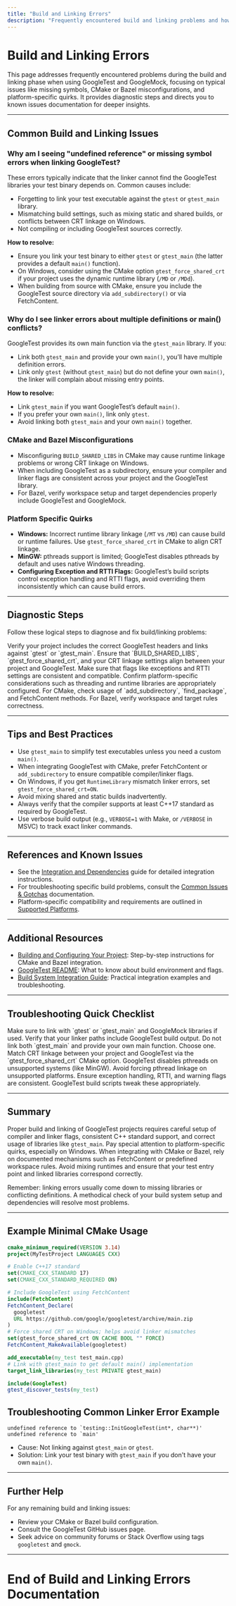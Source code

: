```yaml
---
title: "Build and Linking Errors"
description: "Frequently encountered build and linking problems and how to fix them: missing symbols, CMake/Bazel misconfigurations, and typical platform quirks. Offers diagnostic steps and references known-issues documentation."
---
```


# Build and Linking Errors

This page addresses frequently encountered problems during the build and linking phase when using GoogleTest and GoogleMock, focusing on typical issues like missing symbols, CMake or Bazel misconfigurations, and platform-specific quirks. It provides diagnostic steps and directs you to known issues documentation for deeper insights.

---

## Common Build and Linking Issues

### Why am I seeing "undefined reference" or missing symbol errors when linking GoogleTest?

These errors typically indicate that the linker cannot find the GoogleTest libraries your test binary depends on. Common causes include:

- Forgetting to link your test executable against the `gtest` or `gtest_main` library.
- Mismatching build settings, such as mixing static and shared builds, or conflicts between CRT linkage on Windows.
- Not compiling or including GoogleTest sources correctly.

**How to resolve:**

- Ensure you link your test binary to either `gtest` or `gtest_main` (the latter provides a default `main()` function).
- On Windows, consider using the CMake option `gtest_force_shared_crt` if your project uses the dynamic runtime library (`/MD` or `/MDd`).
- When building from source with CMake, ensure you include the GoogleTest source directory via `add_subdirectory()` or via FetchContent.

### Why do I see linker errors about multiple definitions or main() conflicts?

GoogleTest provides its own main function via the `gtest_main` library. If you:

- Link both `gtest_main` and provide your own `main()`, you’ll have multiple definition errors.
- Link only `gtest` (without `gtest_main`) but do not define your own `main()`, the linker will complain about missing entry points.

**How to resolve:**

- Link `gtest_main` if you want GoogleTest’s default `main()`.
- If you prefer your own `main()`, link only `gtest`.
- Avoid linking both `gtest_main` and your own `main()` together.

### CMake and Bazel Misconfigurations

- Misconfiguring `BUILD_SHARED_LIBS` in CMake may cause runtime linkage problems or wrong CRT linkage on Windows.
- When including GoogleTest as a subdirectory, ensure your compiler and linker flags are consistent across your project and the GoogleTest library.
- For Bazel, verify workspace setup and target dependencies properly include GoogleTest and GoogleMock.

### Platform Specific Quirks

- **Windows:** Incorrect runtime library linkage (`/MT` vs `/MD`) can cause build or runtime failures. Use `gtest_force_shared_crt` in CMake to align CRT linkage.
- **MinGW:** pthreads support is limited; GoogleTest disables pthreads by default and uses native Windows threading.
- **Configuring Exception and RTTI Flags:** GoogleTest’s build scripts control exception handling and RTTI flags, avoid overriding them inconsistently which can cause build errors.

---

## Diagnostic Steps

Follow these logical steps to diagnose and fix build/linking problems:

<Steps>
<Step title="Check Include and Linkage Settings">
Verify your project includes the correct GoogleTest headers and links against `gtest` or `gtest_main`.
</Step>
<Step title="Verify Build Options Consistency">
Ensure that `BUILD_SHARED_LIBS`, `gtest_force_shared_crt`, and your CRT linkage settings align between your project and GoogleTest.
</Step>
<Step title="Examine Compiler and Linker Flags">
Make sure that flags like exceptions and RTTI settings are consistent and compatible.
</Step>
<Step title="Validate Platform-Specific Settings">
Confirm platform-specific considerations such as threading and runtime libraries are appropriately configured.
</Step>
<Step title="Review Build System Integration">
For CMake, check usage of `add_subdirectory`, `find_package`, and FetchContent methods.
For Bazel, verify workspace and target rules correctness.
</Step>
</Steps>

---

## Tips and Best Practices

- Use `gtest_main` to simplify test executables unless you need a custom `main()`.
- When integrating GoogleTest with CMake, prefer FetchContent or `add_subdirectory` to ensure compatible compiler/linker flags.
- On Windows, if you get `RuntimeLibrary` mismatch linker errors, set `gtest_force_shared_crt=ON`.
- Avoid mixing shared and static builds inadvertently.
- Always verify that the compiler supports at least C++17 standard as required by GoogleTest.
- Use verbose build output (e.g., `VERBOSE=1` with Make, or `/VERBOSE` in MSVC) to track exact linker commands.

---

## References and Known Issues

- See the [Integration and Dependencies](https://github.com/google/googletest/blob/main/overview/architecture-integration-usecases/integration-and-dependencies.mdx) guide for detailed integration instructions.
- For troubleshooting specific build problems, consult the [Common Issues & Gotchas](https://github.com/google/googletest/blob/main/getting-started/troubleshooting-validation/common-issues.mdx) documentation.
- Platform-specific compatibility and requirements are outlined in [Supported Platforms](https://github.com/google/googletest/blob/main/faq/core-questions/compatibility.mdx).

---

## Additional Resources

- [Building and Configuring Your Project](https://github.com/google/googletest/blob/main/getting-started/prerequisites-installation/building-configuring-project.mdx): Step-by-step instructions for CMake and Bazel integration.
- [GoogleTest README](https://github.com/google/googletest/blob/main/googletest/README.md): What to know about build environment and flags.
- [Build System Integration Guide](https://github.com/google/googletest/blob/main/guides/integration_real_world_use/build_system_integration.mdx): Practical integration examples and troubleshooting.

---

## Troubleshooting Quick Checklist

<AccordionGroup title="Troubleshooting Build and Linking Errors">
<Accordion title="Missing Symbols / Undefined References">
Make sure to link with `gtest` or `gtest_main` and GoogleMock libraries if used. Verify that your linker paths include GoogleTest build output.
</Accordion>
<Accordion title="Multiple Definitions of `main`">
Do not link both `gtest_main` and provide your own main function. Choose one.
</Accordion>
<Accordion title="Runtime Library Conflicts (Windows)">
Match CRT linkage between your project and GoogleTest via the `gtest_force_shared_crt` CMake option.
</Accordion>
<Accordion title="Pthreads Not Found or Unsupported">
GoogleTest disables pthreads on unsupported systems (like MinGW). Avoid forcing pthread linkage on unsupported platforms.
</Accordion>
<Accordion title="Compile Flags Conflicts">
Ensure exception handling, RTTI, and warning flags are consistent. GoogleTest build scripts tweak these appropriately.
</Accordion>
</AccordionGroup>

---

## Summary

Proper build and linking of GoogleTest projects requires careful setup of compiler and linker flags, consistent C++ standard support, and correct usage of libraries like `gtest_main`. Pay special attention to platform-specific quirks, especially on Windows. When integrating with CMake or Bazel, rely on documented mechanisms such as FetchContent or predefined workspace rules. Avoid mixing runtimes and ensure that your test entry point and linked libraries correspond correctly.

<Tip>
Remember: linking errors usually come down to missing libraries or conflicting definitions. A methodical check of your build system setup and dependencies will resolve most problems.
</Tip>

---

## Example Minimal CMake Usage

```cmake
cmake_minimum_required(VERSION 3.14)
project(MyTestProject LANGUAGES CXX)

# Enable C++17 standard
set(CMAKE_CXX_STANDARD 17)
set(CMAKE_CXX_STANDARD_REQUIRED ON)

# Include GoogleTest using FetchContent
include(FetchContent)
FetchContent_Declare(
  googletest
  URL https://github.com/google/googletest/archive/main.zip
)
# Force shared CRT on Windows; helps avoid linker mismatches
set(gtest_force_shared_crt ON CACHE BOOL "" FORCE)
FetchContent_MakeAvailable(googletest)

add_executable(my_test test_main.cpp)
# Link with gtest_main to get default main() implementation
target_link_libraries(my_test PRIVATE gtest_main)

include(GoogleTest)
gtest_discover_tests(my_test)
```

## Troubleshooting Common Linker Error Example

```
undefined reference to `testing::InitGoogleTest(int*, char**)'
undefined reference to `main'
```
- Cause: Not linking against `gtest_main` or `gtest`.
- Solution: Link your test binary with `gtest_main` if you don't have your own `main()`.

---

## Further Help

For any remaining build and linking issues:

- Review your CMake or Bazel build configuration.
- Consult the GoogleTest GitHub issues page.
- Seek advice on community forums or Stack Overflow using tags `googletest` and `gmock`.


---

# End of Build and Linking Errors Documentation

